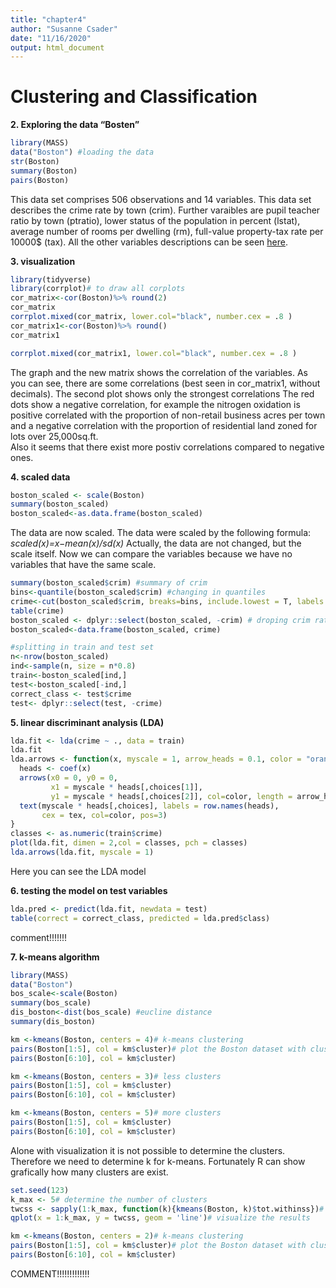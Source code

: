 ```yaml
---
title: "chapter4"
author: "Susanne Csader"
date: "11/16/2020"
output: html_document
---
```

# Clustering and Classification

**2. Exploring the data "Bosten"**

```r
library(MASS)
data("Boston") #loading the data
str(Boston)
summary(Boston)
pairs(Boston)
```

This data set comprises 506 observations and 14 variables. This data set describes the crime rate by town (crim). Further varaibles are pupil teacher ratio by town (ptratio), lower status of the population in percent (lstat), average number of rooms per dwelling (rm), full-value property-tax rate per 10000$ (tax). All the other variables descriptions can be seen [here](https://stat.ethz.ch/R-manual/R-devel/library/MASS/html/Boston.html).

**3. visualization**

```r
library(tidyverse)
library(corrplot)# to draw all corplots
cor_matrix<-cor(Boston)%>% round(2)
cor_matrix
corrplot.mixed(cor_matrix, lower.col="black", number.cex = .8 )
cor_matrix1<-cor(Boston)%>% round()
cor_matrix1

corrplot.mixed(cor_matrix1, lower.col="black", number.cex = .8 )
```

The graph and the new matrix shows the correlation of the variables. As you can see, there are some correlations (best seen in cor_matrix1, without decimals). The second plot shows only the strongest correlations
The red dots show a negative correlation, for example the nitrogen oxidation is positive correlated with the proportion of non-retail business acres per town and a negative correlation with the proportion of residential land zoned for lots over 25,000sq.ft.  
Also it seems that there exist more postiv correlations compared to negative ones. 

**4. scaled data**

```r
boston_scaled <- scale(Boston)
summary(boston_scaled)
boston_scaled<-as.data.frame(boston_scaled)
```

The data are now scaled. The data were scaled by the following formula: *scaled(x)=x−mean(x)/sd(x)* Actually, the data are not changed, but the scale itself. Now we can compare the variables because we have no variables that have the same scale.

```r
summary(boston_scaled$crim) #summary of crim
bins<-quantile(boston_scaled$crim) #changing in quantiles
crime<-cut(boston_scaled$crim, breaks=bins, include.lowest = T, labels = c("low", "med_low", "med_high", "high")) #labeling
table(crime)
boston_scaled <- dplyr::select(boston_scaled, -crim) # droping crim rate
boston_scaled<-data.frame(boston_scaled, crime)

#splitting in train and test set
n<-nrow(boston_scaled)
ind<-sample(n, size = n*0.8)
train<-boston_scaled[ind,]
test<-boston_scaled[-ind,]
correct_class <- test$crime
test<- dplyr::select(test, -crime)
```

**5. linear discriminant analysis (LDA)**

```r
lda.fit <- lda(crime ~ ., data = train)
lda.fit
lda.arrows <- function(x, myscale = 1, arrow_heads = 0.1, color = "orange", tex = 0.75, choices = c(1,2)){
  heads <- coef(x)
  arrows(x0 = 0, y0 = 0, 
         x1 = myscale * heads[,choices[1]], 
         y1 = myscale * heads[,choices[2]], col=color, length = arrow_heads)
  text(myscale * heads[,choices], labels = row.names(heads), 
       cex = tex, col=color, pos=3)
}
classes <- as.numeric(train$crime)
plot(lda.fit, dimen = 2,col = classes, pch = classes)
lda.arrows(lda.fit, myscale = 1)
```

Here you can see the LDA model

**6. testing the model on test variables**

```r
lda.pred <- predict(lda.fit, newdata = test)
table(correct = correct_class, predicted = lda.pred$class)
```

comment!!!!!!!


**7. k-means algorithm**

```r
library(MASS)
data("Boston")
bos_scale<-scale(Boston)
summary(bos_scale)
dis_boston<-dist(bos_scale) #eucline distance
summary(dis_boston)

km <-kmeans(Boston, centers = 4)# k-means clustering
pairs(Boston[1:5], col = km$cluster)# plot the Boston dataset with clusters
pairs(Boston[6:10], col = km$cluster)

km <-kmeans(Boston, centers = 3)# less clusters
pairs(Boston[1:5], col = km$cluster)
pairs(Boston[6:10], col = km$cluster)

km <-kmeans(Boston, centers = 5)# more clusters
pairs(Boston[1:5], col = km$cluster)
pairs(Boston[6:10], col = km$cluster)
```

Alone with visualization it is not possible to determine the clusters. Therefore we need to determine k for k-means.
Fortunately R can show grafically how many clusters are exist.

```r
set.seed(123)
k_max <- 5# determine the number of clusters
twcss <- sapply(1:k_max, function(k){kmeans(Boston, k)$tot.withinss})# calculate the total within sum of squares
qplot(x = 1:k_max, y = twcss, geom = 'line')# visualize the results

km <-kmeans(Boston, centers = 2)# k-means clustering
pairs(Boston[1:5], col = km$cluster)# plot the Boston dataset with clusters
pairs(Boston[6:10], col = km$cluster)
```

COMMENT!!!!!!!!!!!!!
